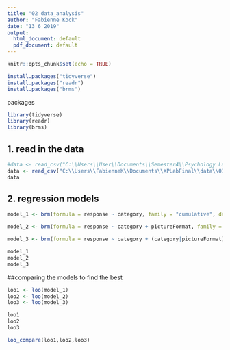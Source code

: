 ```yaml
---
title: "02 data_analysis"
author: "Fabienne Kock"
date: "13 6 2019"
output:
  html_document: default
  pdf_document: default
---
```


```r
knitr::opts_chunk$set(echo = TRUE)
```
```r
install.packages("tidyverse")
install.packages("readr")
install.packages("brms")
```


packages
```r
library(tidyverse)
library(readr)
library(brms)
```

## 1. read in the data
```r
#data <- read_csv("C:\\Users\\User\\Documents\\Semester4\\Psychology Lab\\XPLabFinal\\data\\01 pilot\\S1_data_clean.csv")
data <- read_csv("C:\\Users\\FabienneK\\Documents\\XPLabFinal\\data\\01 pilot\\S1_data_clean.csv")
data
```

## 2. regression models
```r
model_1 <- brm(formula = response ~ category, family = "cumulative", data = data)
```
```r
model_2 <- brm(formula = response ~ category + pictureFormat, family = "cumulative", data = data)
```
```r
model_3 <- brm(formula = response ~ category + (category|pictureFormat), family = "cumulative", data = data)
```

```r
model_1
model_2
model_3

```

##comparing the models to find the best
```r
loo1 <- loo(model_1)
loo2 <- loo(model_2)
loo3 <- loo(model_3)
```
```r
loo1
loo2
loo3
```
```r
loo_compare(loo1,loo2,loo3)
```

